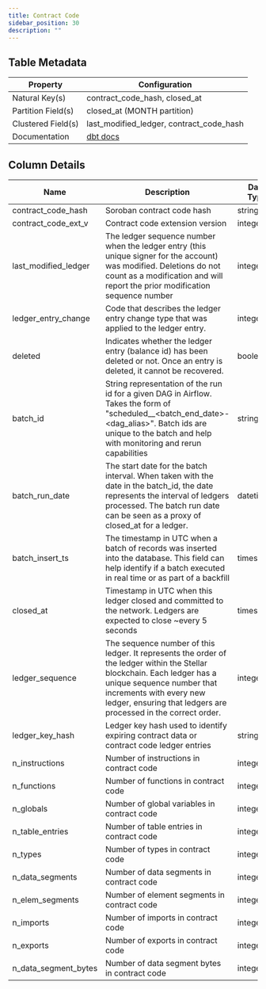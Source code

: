 ```yaml
---
title: Contract Code
sidebar_position: 30
description: ""
---
```


<div className="scoped-data-dictionary-table">

## Table Metadata

| Property | Configuration |
| --- | --- |
| Natural Key(s) | contract_code_hash, closed_at |
| Partition Field(s) | closed_at (MONTH partition) |
| Clustered Field(s) | last_modified_ledger, contract_code_hash |
| Documentation | [dbt docs](http://www.stellar-dbt-docs.com/#!/source/source.stellar_dbt_public.crypto_stellar.contract_code) |

## Column Details

| Name | Description | Data Type | Domain Values | Required? | Notes |
| --- | --- | --- | --- | --- | --- |
| contract_code_hash | Soroban contract code hash | string |  | Yes |  |
| contract_code_ext_v | Contract code extension version | integer |  |  |  |
| last_modified_ledger | The ledger sequence number when the ledger entry (this unique signer for the account) was modified. Deletions do not count as a modification and will report the prior modification sequence number | integer |  | Yes |  |
| ledger_entry_change | Code that describes the ledger entry change type that was applied to the ledger entry. | integer |  | Yes |  |
| deleted | Indicates whether the ledger entry (balance id) has been deleted or not. Once an entry is deleted, it cannot be recovered. | boolean |  | Yes |  |
| batch_id | String representation of the run id for a given DAG in Airflow. Takes the form of "scheduled\_\_\<batch_end_date>-\<dag_alias>". Batch ids are unique to the batch and help with monitoring and rerun capabilities | string |  | Yes |  |
| batch_run_date | The start date for the batch interval. When taken with the date in the batch_id, the date represents the interval of ledgers processed. The batch run date can be seen as a proxy of closed_at for a ledger. | datetime |  | Yes |  |
| batch_insert_ts | The timestamp in UTC when a batch of records was inserted into the database. This field can help identify if a batch executed in real time or as part of a backfill | timestamp |  | Yes |  |
| closed_at | Timestamp in UTC when this ledger closed and committed to the network. Ledgers are expected to close ~every 5 seconds | timestamp |  | Yes |  |
| ledger_sequence | The sequence number of this ledger. It represents the order of the ledger within the Stellar blockchain. Each ledger has a unique sequence number that increments with every new ledger, ensuring that ledgers are processed in the correct order. | integer |  | Yes |  |
| ledger_key_hash | Ledger key hash used to identify expiring contract data or contract code ledger entries | string |  | Yes |  |
| n_instructions | Number of instructions in contract code | integer |  |  |  |
| n_functions | Number of functions in contract code | integer |  |  |  |
| n_globals | Number of global variables in contract code | integer |  |  |  |
| n_table_entries | Number of table entries in contract code | integer |  |  |  |
| n_types | Number of types in contract code | integer |  |  |  |
| n_data_segments | Number of data segments in contract code | integer |  |  |  |
| n_elem_segments | Number of element segments in contract code | integer |  |  |  |
| n_imports | Number of imports in contract code | integer |  |  |  |
| n_exports | Number of exports in contract code | integer |  |  |  |
| n_data_segment_bytes | Number of data segment bytes in contract code | integer |  |  |  |

</div>
